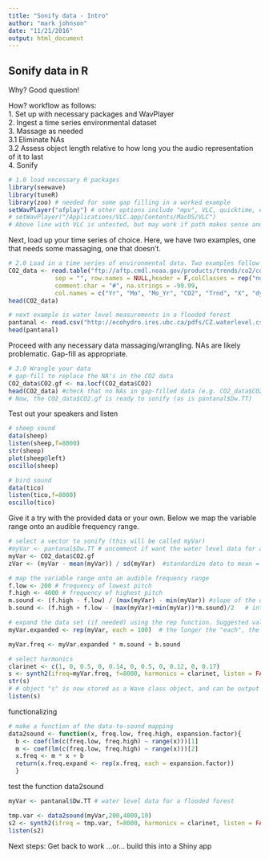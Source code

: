 ```yaml
---
title: "Sonify data - Intro"
author: "mark johnson"
date: "11/21/2016"
output: html_document
---
```


## Sonify data in R
Why? Good question!  

How? workflow as follows:  
1. Set up with necessary packages and WavPlayer  
2. Ingest a time series environmental dataset   
3. Massage as needed  
3.1 Eliminate NAs  
3.2 Assess object length relative to how long you the audio representation of it to last  
4. Sonify  

```r
# 1.0 load necessary R packages
library(seewave)
library(tuneR)
library(zoo) # needed for some gap filling in a worked example 
setWavPlayer("afplay") # other options include "mpv", VLC, quicktime, etc. 
# setWavPlayer("/Applications/VLC.app/Contents/MacOS/VLC") 
# Above line with VLC is untested, but may work if path makes sense and you have VLC installed
```

Next, load up your time series of choice. Here, we have two examples, one that needs some massaging, one that doesn't. 

```r
# 2.0 Load in a time series of environmental data. Two examples follow
CO2_data <- read.table("ftp://aftp.cmdl.noaa.gov/products/trends/co2/co2_mm_mlo.txt",
             sep = "", row.names = NULL,header = F,colClasses = rep("numeric", 7),
             comment.char = "#", na.strings = -99.99, 
             col.names = c("Yr", "Mo", "Mo_Yr", "CO2", "Trnd", "X", "dys"))
head(CO2_data)

# next example is water level measurements in a flooded forest
pantanal <- read.csv("http://ecohydro.ires.ubc.ca/pdfs/CZ.waterlevel.csv")
head(pantanal)
```

Proceed with any necessary data massaging/wrangling. NAs are likely problematic. Gap-fill as appropriate. 

```r
# 3.0 Wrangle your data
# gap-fill to replace the NA's in the CO2 data
CO2_data$CO2.gf <- na.locf(CO2_data$CO2)
head(CO2_data) #check that no NAs in gap-filled data (e.g. CO2_data$CO2.df)
# Now, the CO2_data$CO2.gf is ready to sonify (as is pantanal$Dw.TT)
```

Test out your speakers and listen 

```r
# sheep sound
data(sheep)
listen(sheep,f=8000)
str(sheep)
plot(sheep@left)
oscillo(sheep)

# bird sound
data(tico)
listen(tico,f=8000)
oscillo(tico)
```

Give it a try with the provided data or your own. 
Below we map the variable range onto an audible frequency range. 

```r
# select a vector to sonify (this will be called myVar)
#myVar <- pantanal$Dw.TT # uncomment if want the water level data for a flooded forest
myVar <- CO2_data$CO2.gf
zVar <- (myVar - mean(myVar)) / sd(myVar)  #standardize data to mean = 0 and sd = 1 (though not really needed)

# map the variable range onto an audible frequency range
f.low <- 200 # frequency of lowest pitch
f.high <- 4000 # frequency of highest pitch
m.sound <- (f.high - f.low) / (max(myVar) - min(myVar)) #slope of the data-to-sound relationship
b.sound <- (f.high + f.low - (max(myVar)+min(myVar))*m.sound)/2   # intercept of the data-to-sound relationship

# expand the data set (if needed) using the rep function. Suggested value of 100 for CO2_data and 10 for Pantanal water level. Adjust as desired. 
myVar.expanded <- rep(myVar, each = 100)  # the longer the "each", the longer the note for each data point

myVar.freq <- myVar.expanded * m.sound + b.sound

# select harmonics
clarinet <- c(1, 0, 0.5, 0, 0.14, 0, 0.5, 0, 0.12, 0, 0.17) 
s <- synth2(ifreq=myVar.freq, f=8000, harmonics = clarinet, listen = FALSE, plot = TRUE, output = "Wave")
str(s)
# # object "s" is now stored as a Wave class object, and can be output to use in presentations, websites, random acts of geekery, etc.
listen(s) 
```

functionalizing

```r
# make a function of the data-to-sound mapping
data2sound <- function(x, freq.low, freq.high, expansion.factor){
  b <- coef(lm(c(freq.low, freq.high) ~ range(x)))[1]
  m <- coef(lm(c(freq.low, freq.high) ~ range(x)))[2]
  x.freq <- m * x + b
  return(x.freq.expand <- rep(x.freq, each = expansion.factor))
  }
```

test the function data2sound

```r
myVar <- pantanal$Dw.TT # water level data for a flooded forest

tmp.var <- data2sound(myVar,200,4000,10)
s2 <- synth2(ifreq = tmp.var, f=8000, harmonics = clarinet, listen = FALSE, output = "Wave")
listen(s2)
```

Next steps: 
Get back to work ...or... build this into a Shiny app
